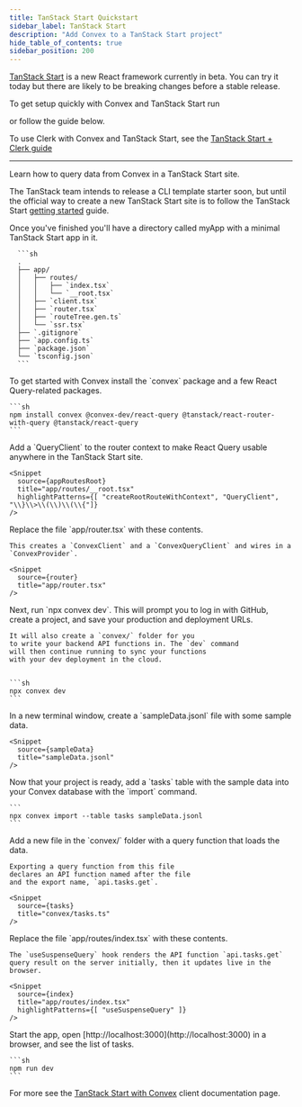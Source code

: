 ```yaml
---
title: TanStack Start Quickstart
sidebar_label: TanStack Start
description: "Add Convex to a TanStack Start project"
hide_table_of_contents: true
sidebar_position: 200
---
```



<Admonition type="caution" title="TanStack Start is in Beta">

[TanStack Start](https://tanstack.com/start/latest) is a new React framework
currently in beta. You can try it today but there are likely to be breaking
changes before a stable release.

</Admonition>

To get setup quickly with Convex and TanStack Start run

<p>
  <b>
    <CodeWithCopyButton text="npm create convex@latest -- -t tanstack-start" />
  </b>
</p>

or follow the guide below.

To use Clerk with Convex and TanStack Start, see the
[TanStack Start + Clerk guide](/client/react/tanstack-start/clerk.mdx)

---

Learn how to query data from Convex in a TanStack Start site.

<StepByStep>
  <Step title="Create a TanStack Start site">

The TanStack team intends to release a CLI template starter soon, but until the
official way to create a new TanStack Start site is to follow the TanStack Start
[getting started](https://tanstack.com/router/latest/docs/framework/react/start/getting-started)
guide.

Once you've finished you'll have a directory called myApp with a minimal
TanStack Start app in it.

      ```sh
      .
      ├── app/
      │   ├── routes/
      │   │   ├── `index.tsx`
      │   │   └── `__root.tsx`
      │   ├── `client.tsx`
      │   ├── `router.tsx`
      │   ├── `routeTree.gen.ts`
      │   └── `ssr.tsx`
      ├── `.gitignore`
      ├── `app.config.ts`
      ├── `package.json`
      └── `tsconfig.json`
      ```

</Step>
  <Step title="Install the Convex client and server library">
    To get started with Convex install the `convex` package and a few React Query-related packages.

    ```sh
    npm install convex @convex-dev/react-query @tanstack/react-router-with-query @tanstack/react-query
    ```

  </Step>

  <Step title="Update app/routes/__root.tsx">
    Add a `QueryClient` to the router context to make React Query usable anywhere in the TanStack Start site.

    <Snippet
      source={appRoutesRoot}
      title="app/routes/__root.tsx"
      highlightPatterns={[ "createRootRouteWithContext", "QueryClient", "\\}\\>\\(\\)\\(\\{"]}
    />

  </Step>

  <Step title="Update app/router.tsx">
    Replace the file `app/router.tsx` with these contents.

    This creates a `ConvexClient` and a `ConvexQueryClient` and wires in a `ConvexProvider`.

    <Snippet
      source={router}
      title="app/router.tsx"
    />

  </Step>

  <Step title="Set up a Convex dev deployment">
    Next, run `npx convex dev`. This
    will prompt you to log in with GitHub,
    create a project, and save your production and deployment URLs.

    It will also create a `convex/` folder for you
    to write your backend API functions in. The `dev` command
    will then continue running to sync your functions
    with your dev deployment in the cloud.


    ```sh
    npx convex dev
    ```

  </Step>

  <Step title="Create sample data for your database">
    In a new terminal window, create a `sampleData.jsonl`
    file with some sample data.

    <Snippet
      source={sampleData}
      title="sampleData.jsonl"
    />

  </Step>

  <Step title="Add the sample data to your database">
    Now that your project is ready, add a `tasks` table
    with the sample data into your Convex database with
    the `import` command.

    ```
    npx convex import --table tasks sampleData.jsonl
    ```

  </Step>

  <Step title="Expose a database query">
    Add a new file <JSDialectFileName name="tasks.ts" /> in the `convex/` folder
    with a query function that loads the data.

    Exporting a query function from this file
    declares an API function named after the file
    and the export name, `api.tasks.get`.

    <Snippet
      source={tasks}
      title="convex/tasks.ts"
    />

  </Step>

  <Step title="Display the data in your app">
    Replace the file `app/routes/index.tsx` with these contents.

    The `useSuspenseQuery` hook renders the API function `api.tasks.get`
    query result on the server initially, then it updates live in the browser.

    <Snippet
      source={index}
      title="app/routes/index.tsx"
      highlightPatterns={[ "useSuspenseQuery" ]}
    />

  </Step>

  <Step title="Start the app">
    Start the app, open [http://localhost:3000](http://localhost:3000) in a browser,
    and see the list of tasks.

    ```sh
    npm run dev
    ```

  </Step>

</StepByStep>

For more see the
[TanStack Start with Convex](/docs/client/react/tanstack-start/tanstack-start.mdx)
client documentation page.
